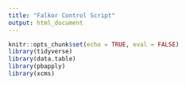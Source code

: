 ```yaml
---
title: "Falkor Control Script"
output: html_document
---
```


```r
knitr::opts_chunk$set(echo = TRUE, eval = FALSE)
library(tidyverse)
library(data.table)
library(pbapply)
library(xcms)
```

